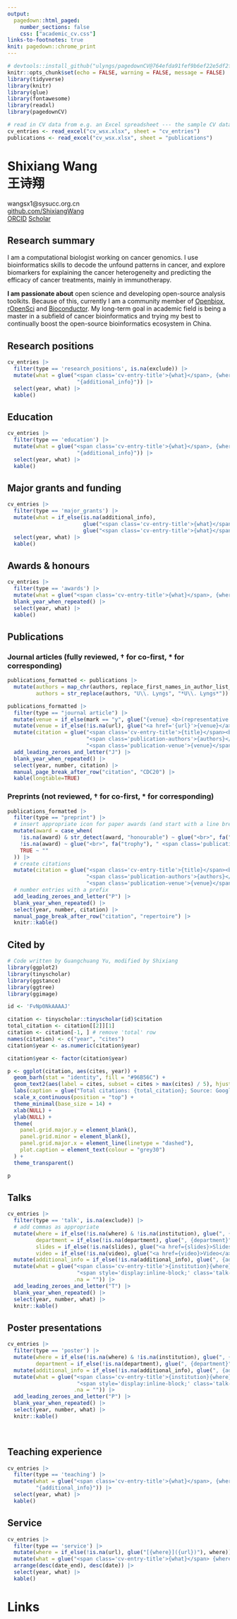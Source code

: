 ```yaml
---
output:
  pagedown::html_paged:
    number_sections: false
    css: ["academic_cv.css"]
links-to-footnotes: true
knit: pagedown::chrome_print
---
```


<style>
:root{
  --last-updated: "\00a0 \00a0 \00a0 \00a0 Last updated: `r format(Sys.Date(), '%B, %Y')`";
}
</style>

```r
# devtools::install_github("ulyngs/pagedownCV@764efda91fef9b6ef22e5df2f4979a1e1a836ee0")
knitr::opts_chunk$set(echo = FALSE, warning = FALSE, message = FALSE)
library(tidyverse)
library(knitr)
library(glue)
library(fontawesome)
library(readxl)
library(pagedownCV)

# read in CV data from e.g. an Excel spreadsheet --- the sample CV data is from this google sheet https://docs.google.com/spreadsheets/d/1ta71CAGkcLqm-W1UdVRA_JJSddWV2TsrRZsCnQlmOis/edit?usp=sharing
cv_entries <- read_excel("cv_wsx.xlsx", sheet = "cv_entries")
publications <- read_excel("cv_wsx.xlsx", sheet = "publications")

```

::: {.title-and-contact}

:::::: {.title}
<h1 class="title">Shixiang Wang <br>王诗翔</h1>
::::::

:::::: {.contact-info}
wangsx1@sysucc.org.cn  \
<u><a href="https://github.com/ShixiangWang">github.com/ShixiangWang</a></u> \
<u><a href="https://orcid.org/0000-0001-9855-7357">ORCID</a></u>
<u><a href="https://scholar.google.com/citations?hl=en&user=FvNp0NkAAAAJ">Scholar</a></u>
::::::

:::

## Research summary
::: {.research-interests}

:::::: {.spacer}
::::::

:::::: {.interests}
I am a computational biologist working on cancer genomics. I use bioinformatics skills to decode the unfound patterns
in cancer, and explore biomarkers for explaining the cancer heterogeneity and predicting the efficacy of cancer treatments, mainly in immunotherapy.

**I am passionate about** open science and developing open-source analysis toolkits. Because of this,
currently I am a community member of [Openbiox](https://github.com/openbiox), [rOpenSci](https://ropensci.org/) and [Bioconductor](https://www.bioconductor.org/). My long-term goal in academic field is being a master in a
subfield of cancer bioinformatics and trying my best to continually boost the open-source bioinformatics ecosystem in China.
::::::
:::

::: {.cv-entries}
## Research positions
```r
cv_entries |>  
  filter(type == 'research_positions', is.na(exclude)) |> 
  mutate(what = glue("<span class='cv-entry-title'>{what}</span>, {where}<br>", 
                      "{additional_info}")) |> 
  select(year, what) |> 
  kable()
```



## Education
```r
cv_entries |> 
  filter(type == 'education') |> 
  mutate(what = glue("<span class='cv-entry-title'>{what}</span>, {where}<br>", 
                      "{additional_info}")) |> 
  select(year, what) |> 
  kable()
```

## Major grants and funding
```r
cv_entries |>
  filter(type == 'major_grants') |>
  mutate(what = if_else(is.na(additional_info),
                        glue("<span class='cv-entry-title'>{what}</span> ({additional_info2}), {where}"),
                        glue("<span class='cv-entry-title'>{what}</span> ({additional_info2}), {where}.<br>{additional_info}"))) |>
  select(year, what) |>
  kable()
```

## Awards & honours
```r
cv_entries |> 
  filter(type == 'awards') |> 
  mutate(what = glue("<span class='cv-entry-title'>{what}</span>, {where}")) |>  
  blank_year_when_repeated() |> 
  select(year, what) |> 
  kable()
```


## Publications {.three-split}

<h3>Journal articles <span class="review-note">(fully reviewed, † for co-first, \* for corresponding)</span></h3>

```r
publications_formatted <- publications |> 
  mutate(authors = map_chr(authors, replace_first_names_in_author_list_with_initial_and_dot), # e.g. U. Lyngs instead of Ulrik Lyngs
         authors = str_replace(authors, "U\\. Lyngs", "*U\\. Lyngs*"))    # make my name italic
```


```r
publications_formatted |>
  filter(type == "journal article") |> 
  mutate(venue = if_else(mark == "y", glue("{venue} <b>(representative work)</b>"), venue, venue)) |> 
  mutate(venue = if_else(!is.na(url), glue("<a href='{url}'>{venue}</a>"), venue)) |> 
  mutate(citation = glue("<span class='cv-entry-title'>{title}</span><br>",
                         "<span class='publication-authors'>{authors}</span><br>",
                         "<span class='publication-venue'>{venue}</span>")) |> 
  add_leading_zeroes_and_letter("J") |> 
  blank_year_when_repeated() |>
  select(year, number, citation) |>
  manual_page_break_after_row("citation", "CDC20") |> 
  kable(longtable=TRUE)
```



<h3>Preprints<span class="review-note"> (not reviewed, † for co-first, \* for corresponding)</span></h3>

```r
publications_formatted |>
  filter(type == "preprint") |> 
  # insert appropriate icon for paper awards (and start with a line break)
  mutate(award = case_when(
    !is.na(award) & str_detect(award, "honourable") ~ glue("<br>", fa("award"), " <span class='publication-award'>{award}</span>"),
    !is.na(award) ~ glue("<br>", fa("trophy"), " <span class='publication-award'>{award}</span>"),
    TRUE ~ ""
  )) |>
  # create citations
  mutate(citation = glue("<span class='cv-entry-title'>{title}</span><br>",
                         "<span class='publication-authors'>{authors}</span><br>",
                         "<span class='publication-venue'>{venue}</span>{award}")) |> 
  # number entries with a prefix
  add_leading_zeroes_and_letter("P") |> 
  blank_year_when_repeated() |> 
  select(year, number, citation) |>
  manual_page_break_after_row("citation", "repertoire") |> 
  knitr::kable()
```


## Cited by

```r
# Code written by Guangchuang Yu, modified by Shixiang
library(ggplot2)
library(tinyscholar)
library(ggstance)
library(ggtree)
library(ggimage)

id <- 'FvNp0NkAAAAJ'

citation <- tinyscholar::tinyscholar(id)$citation
total_citation <- citation[[2]][1]
citation <- citation[-1, ] # remove 'total' row
names(citation) <- c("year", "cites")
citation$year <- as.numeric(citation$year)

citation$year <- factor(citation$year)

p <- ggplot(citation, aes(cites, year)) +
  geom_barh(stat = "identity", fill = "#96B56C") +
  geom_text2(aes(label = cites, subset = cites > max(cites) / 5), hjust = 1.1, size = 5) +
  labs(caption = glue("Total citations: {total_citation}; Source: Google Scholar")) +
  scale_x_continuous(position = "top") +
  theme_minimal(base_size = 14) +
  xlab(NULL) +
  ylab(NULL) +
  theme(
    panel.grid.major.y = element_blank(),
    panel.grid.minor = element_blank(),
    panel.grid.major.x = element_line(linetype = "dashed"),
    plot.caption = element_text(colour = "grey30")
  ) +
  theme_transparent()

p
```


## Talks {.three-split}


```r
cv_entries |> 
  filter(type == 'talk', is.na(exclude)) |> 
  # add commas as appropriate
  mutate(where = if_else(!is.na(where) & !is.na(institution), glue(", {where}"), where),
         department = if_else(!is.na(department), glue(", {department}"), as.character(department)),
         slides = if_else(!is.na(slides), glue("<a href={slides}>Slides</a>"), ""),
         video = if_else(!is.na(video), glue("<a href={video}>Video</a>"), "")) |>
  mutate(additional_info = if_else(!is.na(additional_info), glue(", {additional_info}"), "")) |> 
  mutate(what = glue("<span class='cv-entry-title'>{institution}{where}</span>{department}{additional_info}<br>",
                      "<span style='display:inline-block;' class='talk-title'>{what}</span>", 
                     .na = "")) |> 
  add_leading_zeroes_and_letter("T") |> 
  blank_year_when_repeated() |> 
  select(year, number, what) |> 
  knitr::kable()

```



## Poster presentations {.three-split}
```r
cv_entries |> 
  filter(type == 'poster') |>
  mutate(where = if_else(!is.na(where) & !is.na(institution), glue(", {where}"), where),
         department = if_else(!is.na(department), glue(", {department}"), as.character(department))) |>
  mutate(additional_info = if_else(!is.na(additional_info), glue(", {additional_info}"), "")) |> 
  mutate(what = glue("<span class='cv-entry-title'>{institution}{where}</span>{department}{additional_info}<br>",
                      "<span style='display:inline-block;' class='talk-title'>{what}</span>", 
                     .na = "")) |> 
  add_leading_zeroes_and_letter("P") |> 
  blank_year_when_repeated() |> 
  select(year, number, what) |>
  knitr::kable()

```

<br class="pageBreak">

## Teaching experience
```r
cv_entries |> 
  filter(type == 'teaching') |> 
  mutate(what = glue("<span class='cv-entry-title'>{what}</span>, {where}<br>",
         "{additional_info}")) |> 
  select(year, what) |> 
  kable()
```

## Service
```r
cv_entries |> 
  filter(type == 'service') |> 
  mutate(where = if_else(!is.na(url), glue("[{where}]({url})"), where)) |> 
  mutate(what = glue("<span class='cv-entry-title'>{what}</span> {where}")) |>
  arrange(desc(date_end), desc(date)) |> 
  select(year, what) |> 
  kable()
```


<!-- <br class="pageBreak"> -->








:::

<!-- <br class="pageBreak"> -->

# Links
